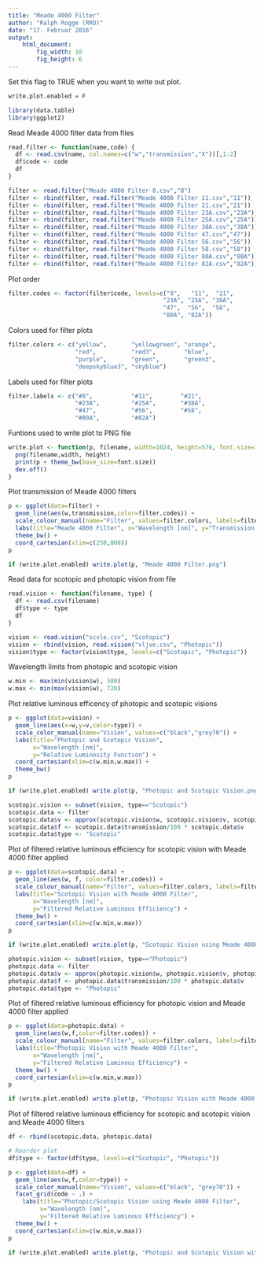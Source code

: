 ```yaml
---
title: "Meade 4000 Filter"
author: "Ralph Rogge (RRO)"
date: "17. Februar 2016"
output: 
    html_document:
        fig_width: 10
        fig_height: 6
---
```


Set this flag to TRUE when you want to write out plot.
```r
write.plot.enabled = F
```


```r
library(data.table)
library(ggplot2)
```

Read Meade 4000 filter data from files
```r
read.filter <- function(name,code) {
  df <- read.csv(name, col.names=c("w","transmission","X"))[,1:2]
  df$code <- code
  df
}

filter <- read.filter("Meade 4000 Filter 8.csv","8")
filter <- rbind(filter, read.filter("Meade 4000 Filter 11.csv","11"))
filter <- rbind(filter, read.filter("Meade 4000 Filter 21.csv","21"))
filter <- rbind(filter, read.filter("Meade 4000 Filter 23A.csv","23A"))
filter <- rbind(filter, read.filter("Meade 4000 Filter 25A.csv","25A"))
filter <- rbind(filter, read.filter("Meade 4000 Filter 38A.csv","38A"))
filter <- rbind(filter, read.filter("Meade 4000 Filter 47.csv","47"))
filter <- rbind(filter, read.filter("Meade 4000 Filter 56.csv","56"))
filter <- rbind(filter, read.filter("Meade 4000 Filter 58.csv","58"))
filter <- rbind(filter, read.filter("Meade 4000 Filter 80A.csv","80A"))
filter <- rbind(filter, read.filter("Meade 4000 Filter 82A.csv","82A"))
```

Plot order
```r
filter.codes <- factor(filter$code, levels=c("8",   "11",  "21", 
                                            "23A", "25A", "38A", 
                                            "47",  "56",  "58", 
                                            "80A", "82A"))
```

Colors used for filter plots
```r
filter.colors <- c("yellow",       "yellowgreen", "orange", 
                   "red",          "red3",        "blue", 
                   "purple",       "green",       "green3", 
                   "deepskyblue3", "skyblue")

```

Labels used for filter plots
```r
filter.labels <- c("#8",           "#11",        "#21", 
                   "#23A",         "#25A",       "#38A", 
                   "#47",          "#56",        "#58", 
                   "#80A",         "#82A")

```

Funtions used to write plot to PNG file
```r
write.plot <- function(p, filename, width=1024, height=576, font.size=16) {
  png(filename,width, height)
  print(p + theme_bw(base_size=font.size))
  dev.off()
}
```

Plot transmission of Meade 4000 filters
```r

p <- ggplot(data=filter) +
  geom_line(aes(w,transmission,color=filter.codes)) +
  scale_colour_manual(name="Filter", values=filter.colors, labels=filter.labels) +
  labs(title="Meade 4000 Filter", x="Wavelength [nm]", y="Transmission [%]") +
  theme_bw() +
  coord_cartesian(xlim=c(250,800))
p

if (write.plot.enabled) write.plot(p, "Meade 4000 Filter.png")
```

Read data for scotopic and photopic vision from file
```r
read.vision <- function(filename, type) {
  df <- read.csv(filename)
  df$type <- type
  df
}

vision <- read.vision("scvle.csv", "Scotopic")
vision <- rbind(vision, read.vision("vljve.csv", "Photopic"))
vision$type <- factor(vision$type, levels=c("Scotopic", "Photopic"))
```

Wavelength limits from photopic and scotopic vision
```r
w.min <- max(min(vision$w), 380)
w.max <- min(max(vision$w), 720)
```

Plot relative luminous efficency of photopic and scotopic visions
```r
p <- ggplot(data=vision) +
  geom_line(aes(x=w,y=v,color=type)) +
  scale_color_manual(name="Vision", values=c("black","grey70")) +
  labs(title="Photopic and Scotopic Vision", 
       x="Wavelength [nm]", 
       y="Relative Luminosity Function") +
  coord_cartesian(xlim=c(w.min,w.max)) +
  theme_bw()
p

if (write.plot.enabled) write.plot(p, "Photopic and Scotopic Vision.png")
```

```r
scotopic.vision <- subset(vision, type=="Scotopic")
scotopic.data <- filter
scotopic.data$v <- approx(scotopic.vision$w, scotopic.vision$v, scotopic.data$w, yleft=0, yright=0)$y
scotopic.data$f <- scotopic.data$transmission/100 * scotopic.data$v
scotopic.data$type <- "Scotopic"
```

Plot of filtered relative luminous efficiency for scotopic vision with Meade 4000 filter applied
```r
p <- ggplot(data=scotopic.data) +
  geom_line(aes(w, f, color=filter.codes)) +
  scale_colour_manual(name="Filter", values=filter.colors, labels=filter.labels) +
  labs(title="Scotopic Vision with Meade 4000 Filter", 
       x="Wavelength [nm]", 
       y="Filtered Relative Luminous Efficiency") +
  theme_bw() +
  coord_cartesian(xlim=c(w.min,w.max))
p

if (write.plot.enabled) write.plot(p, "Scotopic Vision using Meade 4000 Filter.png")
```

```r
photopic.vision <- subset(vision, type=="Photopic")
photopic.data <- filter
photopic.data$v <- approx(photopic.vision$w, photopic.vision$v, photopic.data$w, yleft=0, yright=0)$y
photopic.data$f <- photopic.data$transmission/100 * photopic.data$v
photopic.data$type <- "Photopic"
```

Plot of filtered relative luminous efficiency for photopic vision and Meade 4000 filter applied
```r
p <- ggplot(data=photopic.data) +
  geom_line(aes(w,f,color=filter.codes)) +
  scale_colour_manual(name="Filter", values=filter.colors, labels=filter.labels) +
  labs(title="Photopic Vision with Meade 4000 Filter", 
       x="Wavelength [nm]", 
       y="Filtered Relative Luminous Efficiency") +
  theme_bw() +
  coord_cartesian(xlim=c(w.min,w.max))
p

if (write.plot.enabled) write.plot(p, "Photopic Vision with Meade 4000 Filter.png")
```

Plot of filtered relative luminous efficiency for scotopic and scotopic vision and Meade 4000 filters
```r
df <- rbind(scotopic.data, photopic.data)

# Reorder plot
df$type <- factor(df$type, levels=c("Scotopic", "Photopic"))

p <- ggplot(data=df) +
  geom_line(aes(w,f,color=type)) +
  scale_color_manual(name="Vision", values=c("black", "grey70")) +
  facet_grid(code ~ .) +
    labs(title="Photopic/Scotopic Vision using Meade 4000 Filter", 
         x="Wavelength [nm]", 
         y="Filtered Relative Luminous Efficiency") +
  theme_bw() +
  coord_cartesian(xlim=c(w.min,w.max))
p

if (write.plot.enabled) write.plot(p, "Photopic and Scotopic Vision with Meade 4000 Filter.png")
```

